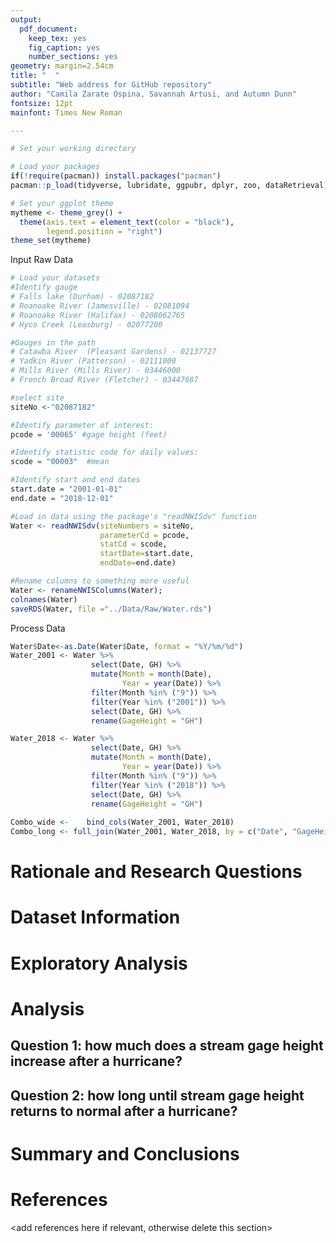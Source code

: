 ```yaml
---
output: 
  pdf_document:
    keep_tex: yes
    fig_caption: yes
    number_sections: yes
geometry: margin=2.54cm
title: "  "
subtitle: "Web address for GitHub repository"
author: "Camila Zarate Ospina, Savannah Artusi, and Autumn Dunn"
fontsize: 12pt
mainfont: Times New Roman

---
```


\newpage
\tableofcontents 
\newpage
\listoftables 
\newpage
\listoffigures 
\newpage

```r
# Set your working directory

# Load your packages
if(!require(pacman)) install.packages("pacman")
pacman::p_load(tidyverse, lubridate, ggpubr, dplyr, zoo, dataRetrieval)

# Set your ggplot theme
mytheme <- theme_grey() +
  theme(axis.text = element_text(color = "black"), 
        legend.position = "right")
theme_set(mytheme)
```

Input Raw Data
```r
# Load your datasets
#Identify gauge
# Falls lake (Durham) - 02087182
# Roanoake River (Jamesville) - 02081094
# Roanoake River (Halifax) - 0208062765
# Hyco Creek (Leasburg) - 02077200

#Gauges in the path
# Catawba River  (Pleasant Gardens) - 02137727
# Yadkin River (Patterson) - 02111000
# Mills River (Mills River) - 03446000
# French Broad River (Fletcher) - 03447687

#select site
siteNo <-"02087182"

#Identify parameter of interest: 
pcode = '00065' #gage height (feet)

#Identify statistic code for daily values: 
scode = "00003"  #mean

#Identify start and end dates
start.date = "2001-01-01"
end.date = "2018-12-01"

#Load in data using the package's "readNWISdv" function
Water <- readNWISdv(siteNumbers = siteNo, 
                    parameterCd = pcode, 
                    statCd = scode, 
                    startDate=start.date, 
                    endDate=end.date)

#Rename columns to something more useful
Water <- renameNWISColumns(Water); 
colnames(Water)
saveRDS(Water, file ="../Data/Raw/Water.rds")
```

Process Data
```r
Water$Date<-as.Date(Water$Date, format = "%Y/%m/%d")
Water_2001 <- Water %>% 
                  select(Date, GH) %>% 
                  mutate(Month = month(Date),
                         Year = year(Date)) %>% 
                  filter(Month %in% ("9")) %>% 
                  filter(Year %in% ("2001")) %>% 
                  select(Date, GH) %>% 
                  rename(GageHeight = "GH")

Water_2018 <- Water %>% 
                  select(Date, GH) %>% 
                  mutate(Month = month(Date),
                         Year = year(Date)) %>% 
                  filter(Month %in% ("9")) %>% 
                  filter(Year %in% ("2018")) %>% 
                  select(Date, GH) %>% 
                  rename(GageHeight = "GH")
          
Combo_wide <-    bind_cols(Water_2001, Water_2018)   
Combo_long <- full_join(Water_2001, Water_2018, by = c("Date", "GageHeight"))

```


# Rationale and Research Questions



\newpage

# Dataset Information



\newpage

# Exploratory Analysis 



\newpage

# Analysis



## Question 1: how much does a stream gage height increase after a hurricane? 

## Question 2: how long until stream gage height returns to normal after a hurricane?




\newpage

# Summary and Conclusions


\newpage

# References
<add references here if relevant, otherwise delete this section> 
